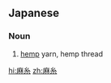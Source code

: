 ==Japanese==
{{ja-kanjitab|あさ|いと}}

===Noun===
{{ja-noun|あさいと}}

# [[hemp]] yarn, hemp thread

[[hi:麻糸]]
[[zh:麻糸]]